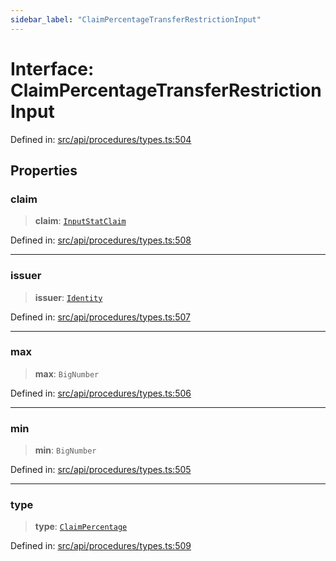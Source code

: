 ```yaml
---
sidebar_label: "ClaimPercentageTransferRestrictionInput"
---
```


# Interface: ClaimPercentageTransferRestrictionInput

Defined in: [src/api/procedures/types.ts:504](https://github.com/PolymeshAssociation/polymesh-sdk/blob/bee6a2fe7a8ce5db42a6982e793782182cde2153/src/api/procedures/types.ts#L504)

## Properties

### claim

> **claim**: [`InputStatClaim`](../../../entities/types/type-aliases/InputStatClaim.mdx)

Defined in: [src/api/procedures/types.ts:508](https://github.com/PolymeshAssociation/polymesh-sdk/blob/bee6a2fe7a8ce5db42a6982e793782182cde2153/src/api/procedures/types.ts#L508)

***

### issuer

> **issuer**: [`Identity`](../../../entities/Identity/classes/Identity.mdx)

Defined in: [src/api/procedures/types.ts:507](https://github.com/PolymeshAssociation/polymesh-sdk/blob/bee6a2fe7a8ce5db42a6982e793782182cde2153/src/api/procedures/types.ts#L507)

***

### max

> **max**: `BigNumber`

Defined in: [src/api/procedures/types.ts:506](https://github.com/PolymeshAssociation/polymesh-sdk/blob/bee6a2fe7a8ce5db42a6982e793782182cde2153/src/api/procedures/types.ts#L506)

***

### min

> **min**: `BigNumber`

Defined in: [src/api/procedures/types.ts:505](https://github.com/PolymeshAssociation/polymesh-sdk/blob/bee6a2fe7a8ce5db42a6982e793782182cde2153/src/api/procedures/types.ts#L505)

***

### type

> **type**: [`ClaimPercentage`](../enumerations/TransferRestrictionType.mdx#claimpercentage)

Defined in: [src/api/procedures/types.ts:509](https://github.com/PolymeshAssociation/polymesh-sdk/blob/bee6a2fe7a8ce5db42a6982e793782182cde2153/src/api/procedures/types.ts#L509)
